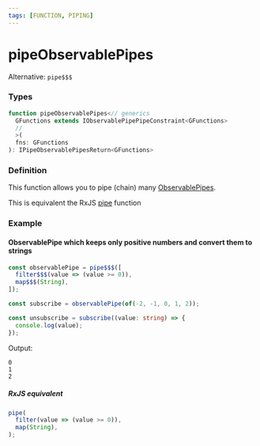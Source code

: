 ```yaml
---
tags: [FUNCTION, PIPING]
---
```


# pipeObservablePipes

Alternative: `pipe$$$`

### Types

```ts
function pipeObservablePipes<// generics
  GFunctions extends IObservablePipePipeConstraint<GFunctions>
  //
  >(
  fns: GFunctions
): IPipeObservablePipesReturn<GFunctions>
```

### Definition

This function allows you to pipe (chain) many [ObservablePipes](/docs/reference/observable-pipe/).

This is equivalent the RxJS [pipe](https://rxjs-dev.firebaseapp.com/api/index/function/pipe) function

### Example

#### ObservablePipe which keeps only positive numbers and convert them to strings

```ts
const observablePipe = pipe$$$([
  filter$$$(value => (value >= 0)),
  map$$$(String),
]);

const subscribe = observablePipe(of(-2, -1, 0, 1, 2));

const unsubscribe = subscribe((value: string) => {
  console.log(value);
});
```

Output:

```text
0
1
2
```

##### RxJS equivalent

```ts
pipe(
  filter(value => (value >= 0)),
  map(String),
);
```
